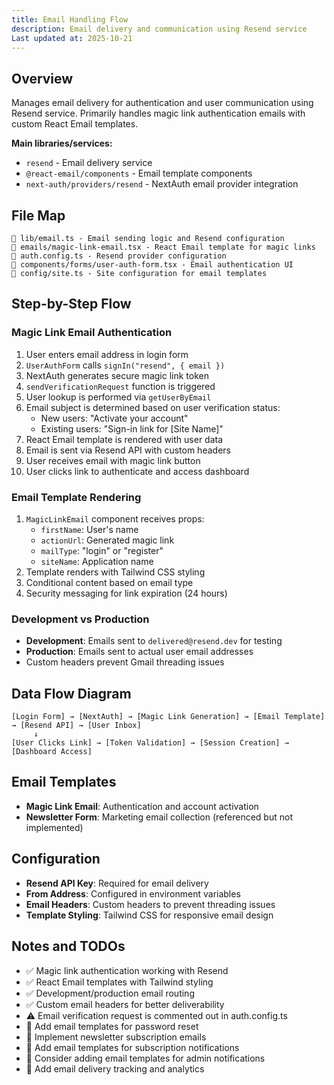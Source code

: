 ```yaml
---
title: Email Handling Flow
description: Email delivery and communication using Resend service
Last updated at: 2025-10-21
---
```


## Overview

Manages email delivery for authentication and user communication using Resend service. Primarily handles magic link authentication emails with custom React Email templates.

**Main libraries/services:**

- `resend` - Email delivery service
- `@react-email/components` - Email template components
- `next-auth/providers/resend` - NextAuth email provider integration

## File Map

```
📁 lib/email.ts - Email sending logic and Resend configuration
📁 emails/magic-link-email.tsx - React Email template for magic links
📁 auth.config.ts - Resend provider configuration
📁 components/forms/user-auth-form.tsx - Email authentication UI
📁 config/site.ts - Site configuration for email templates
```

## Step-by-Step Flow

### Magic Link Email Authentication

1. User enters email address in login form
2. `UserAuthForm` calls `signIn("resend", { email })`
3. NextAuth generates secure magic link token
4. `sendVerificationRequest` function is triggered
5. User lookup is performed via `getUserByEmail`
6. Email subject is determined based on user verification status:
   - New users: "Activate your account"
   - Existing users: "Sign-in link for [Site Name]"
7. React Email template is rendered with user data
8. Email is sent via Resend API with custom headers
9. User receives email with magic link button
10. User clicks link to authenticate and access dashboard

### Email Template Rendering

1. `MagicLinkEmail` component receives props:
   - `firstName`: User's name
   - `actionUrl`: Generated magic link
   - `mailType`: "login" or "register"
   - `siteName`: Application name
2. Template renders with Tailwind CSS styling
3. Conditional content based on email type
4. Security messaging for link expiration (24 hours)

### Development vs Production

- **Development**: Emails sent to `delivered@resend.dev` for testing
- **Production**: Emails sent to actual user email addresses
- Custom headers prevent Gmail threading issues

## Data Flow Diagram

```
[Login Form] → [NextAuth] → [Magic Link Generation] → [Email Template] → [Resend API] → [User Inbox]
     ↓
[User Clicks Link] → [Token Validation] → [Session Creation] → [Dashboard Access]
```

## Email Templates

- **Magic Link Email**: Authentication and account activation
- **Newsletter Form**: Marketing email collection (referenced but not implemented)

## Configuration

- **Resend API Key**: Required for email delivery
- **From Address**: Configured in environment variables
- **Email Headers**: Custom headers to prevent threading issues
- **Template Styling**: Tailwind CSS for responsive email design

## Notes and TODOs

- ✅ Magic link authentication working with Resend
- ✅ React Email templates with Tailwind styling
- ✅ Development/production email routing
- ✅ Custom email headers for better deliverability
- ⚠️ Email verification request is commented out in auth.config.ts
- 🔄 Add email templates for password reset
- 🔄 Implement newsletter subscription emails
- 🔄 Add email templates for subscription notifications
- 🔄 Consider adding email templates for admin notifications
- 🔄 Add email delivery tracking and analytics
